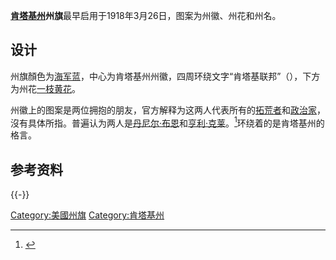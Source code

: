 {{Infobox Flag
 | Name = 肯塔基州州旗
 | Article = 
 | Image = Flag of Kentucky.svg
 | Nickname = 蓝草州
 | Use = 110000
 | Symbol =
 | Proportion = 10:19
 | Adoption = 1918年3月26日
 | Design = 
 | Designer = Jesse Cox 
 | Type = 州旗
}}

'''[[肯塔基州|肯塔基州]]州旗'''最早启用于1918年3月26日，图案为州徽、州花和州名。

==设计==
州旗顏色为[[海军蓝|海军蓝]]，中心为肯塔基州州徽，四周环绕文字“肯塔基联邦”（{{lang-en|Commonwealth of Kentucky}}），下方为州花[[一枝黄花属|一枝黄花]]。

州徽上的图案是两位拥抱的朋友，官方解释为这两人代表所有的[[拓荒者|拓荒者]]和[[政治家|政治家]]，沒有具体所指。普遍认为两人是[[丹尼尔·布恩|丹尼尔·布恩]]和[[亨利·克莱|亨利·克莱]]。<ref>{{cite web |url=http://sos.ky.gov/executive/stateseal/statesealhistory.htm |title=The Kentucky State Seal |last=Bryant |first=Ron |publisher=Kentucky Secretary of State |date=2005-04-21 |accessdate=2007-01-16 |deadurl=yes |archiveurl=https://web.archive.org/web/20061229210435/http://sos.ky.gov/executive/stateseal/statesealhistory.htm |archivedate=2006-12-29 }}</ref>环绕着的是肯塔基州的格言。

==参考资料==
{{Reflist}}

{{-}}
{{U.S. flags}}

[[Category:美國州旗|Category:美國州旗]]
[[Category:肯塔基州|Category:肯塔基州]]